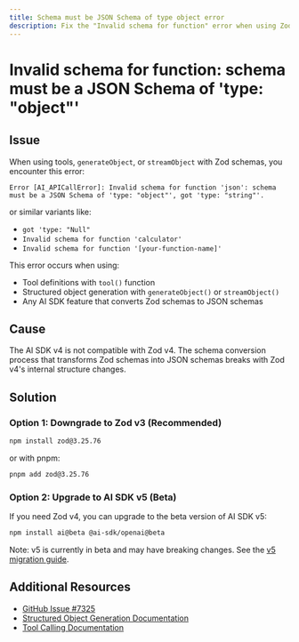 ```yaml
---
title: Schema must be JSON Schema of type object error
description: Fix the "Invalid schema for function" error when using Zod schemas with AI SDK tools and structured object generation.
---
```


# Invalid schema for function: schema must be a JSON Schema of 'type: "object"'

## Issue

When using tools, `generateObject`, or `streamObject` with Zod schemas, you encounter this error:

```
Error [AI_APICallError]: Invalid schema for function 'json': schema must be a JSON Schema of 'type: "object"', got 'type: "string"'.
```

or similar variants like:

- `got 'type: "Null"`
- `Invalid schema for function 'calculator'`
- `Invalid schema for function '[your-function-name]'`

This error occurs when using:

- Tool definitions with `tool()` function
- Structured object generation with `generateObject()` or `streamObject()`
- Any AI SDK feature that converts Zod schemas to JSON schemas

## Cause

The AI SDK v4 is not compatible with Zod v4. The schema conversion process that transforms Zod schemas into JSON schemas breaks with Zod v4's internal structure changes.

## Solution

### Option 1: Downgrade to Zod v3 (Recommended)

```bash
npm install zod@3.25.76
```

or with pnpm:

```bash
pnpm add zod@3.25.76
```

### Option 2: Upgrade to AI SDK v5 (Beta)

If you need Zod v4, you can upgrade to the beta version of AI SDK v5:

```bash
npm install ai@beta @ai-sdk/openai@beta
```

Note: v5 is currently in beta and may have breaking changes. See the [v5 migration guide](https://v5.ai-sdk.dev/docs/migration-guides/migration-guide-5-0).

## Additional Resources

- [GitHub Issue #7325](https://github.com/vercel/ai/issues/7325)
- [Structured Object Generation Documentation](/docs/ai-sdk-core/generating-structured-data)
- [Tool Calling Documentation](/docs/ai-sdk-core/tools-and-tool-calling)
